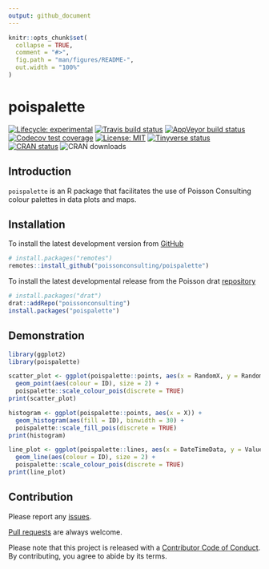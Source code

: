 ```yaml
---
output: github_document
---
```


<!-- README.md is generated from README.Rmd. Please edit that file -->

```r
knitr::opts_chunk$set(
  collapse = TRUE,
  comment = "#>",
  fig.path = "man/figures/README-",
  out.width = "100%"
)
```
# poispalette

<!-- badges: start -->
[![Lifecycle: experimental](https://img.shields.io/badge/lifecycle-experimental-orange.svg)](https://www.tidyverse.org/lifecycle/#experimental)
[![Travis build status](https://travis-ci.com/poissonconsulting/poispalette.svg?branch=master)](https://travis-ci.com/poissonconsulting/poispalette)
[![AppVeyor build status](https://ci.appveyor.com/api/projects/status/github/poissonconsulting/poispalette?branch=master&svg=true)](https://ci.appveyor.com/project/poissonconsulting/poispalette)
[![Codecov test coverage](https://codecov.io/gh/poissonconsulting/poispalette/branch/master/graph/badge.svg)](https://codecov.io/gh/poissonconsulting/poispalette?branch=master)
[![License: MIT](https://img.shields.io/badge/License-MIT-green.svg)](https://opensource.org/licenses/MIT)
[![Tinyverse status](https://tinyverse.netlify.com/badge/poispalette)](https://CRAN.R-project.org/package=poispalette)
[![CRAN status](https://www.r-pkg.org/badges/version/poispalette)](https://cran.r-project.org/package=poispalette)
![CRAN downloads](http://cranlogs.r-pkg.org/badges/poispalette)
<!-- badges: end -->

## Introduction

`poispalette` is an R package that facilitates the use of Poisson Consulting colour palettes in data plots and maps.


## Installation

To install the latest development version from [GitHub](https://github.com/poissonconsulting/poispalette)
```r
# install.packages("remotes")
remotes::install_github("poissonconsulting/poispalette")
```

To install the latest developmental release from the Poisson drat [repository](https://github.com/poissonconsulting/drat)
```r
# install.packages("drat")
drat::addRepo("poissonconsulting")
install.packages("poispalette")
```

## Demonstration
```r
library(ggplot2)
library(poispalette)

scatter_plot <- ggplot(poispalette::points, aes(x = RandomX, y = RandomY)) +
  geom_point(aes(colour = ID), size = 2) +
  poispalette::scale_colour_pois(discrete = TRUE)
print(scatter_plot)

histogram <- ggplot(poispalette::points, aes(x = X)) +
  geom_histogram(aes(fill = ID), binwidth = 30) +
  poispalette::scale_fill_pois(discrete = TRUE)
print(histogram)

line_plot <- ggplot(poispalette::lines, aes(x = DateTimeData, y = Value)) +
  geom_line(aes(colour = ID), size = 2) +
  poispalette::scale_colour_pois(discrete = TRUE)
print(line_plot)
```

## Contribution

Please report any [issues](https://github.com/poissonconsulting/poispalette/issues).

[Pull requests](https://github.com/poissonconsulting/poispalette/pulls) are always welcome.

Please note that this project is released with a [Contributor Code of Conduct](https://github.com/poissonconsulting/poispalette/blob/master/CODE_OF_CONDUCT.md).
By contributing, you agree to abide by its terms.
